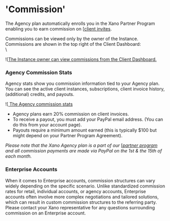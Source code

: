 # 'Commission'

The Agency plan automatically enrolls you in the Xano Partner Program enabling you to earn commission on [[client invites](client-invite.mdx).&#x20;

Commissions can be viewed only by the owner of the Instance. Commissions are shown in the top right of the Client Dashboard:\
\


![[The Instance owner can view commissions from the Client Dashboard.](<../../.gitbook/assets/CleanShot 2022-03-17 at 14.38.49.png>)

### Agency Commission Stats

Agency stats show you commission information tied to your Agency plan. You can see the active client instances, subscriptions, client invoice history, (additional) credits, and payouts.&#x20;

![[ The Agency commission stats](<../../.gitbook/assets/CleanShot 2022-03-17 at 14.41.53.png>)

* Agency plans earn 20% commission on client invoices.
* To receive a payout, you must add your PayPal email address. (You can do this from your account page).
* Payouts require a minimum amount earned (this is typically $100 but might depend on your Partner Program Agreement).&#x20;

_Please note that the Xano Agency plan is a part of our_ [[_partner program_](https://www.xano.com/agency/) _and all commission payments are made via PayPal on the 1st & the 15th of each month._

### Enterprise Accounts

<Info>

When it comes to Enterprise accounts, commission structures can vary widely depending on the specific scenario. Unlike standardized commission rates for retail, individual accounts, or agency accounts, Enterprise accounts often involve more complex negotiations and tailored solutions, which can result in custom commission structures to the referring party. Please contact your Xano representative for any questions surrounding commission on an Enterprise account.

</Info>


